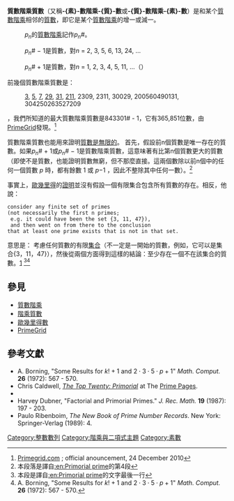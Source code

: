 {{Link style|time=2015-12-12T06:12:22+00:00}}
{{noteTA|T=zh:質數階乘質數;zh-cn:素数阶乘素数;zh-tw:質數階乘質數;zh-hk:質數階乘質數;|1=zh:質數;zh-cn:素数;zh-tw:質數;zh-hk:質數;}}
'''質數階乘質數'''（又稱'''-{素}-數階乘-{質}-數'''或'''-{質}-數階乘-{素}-數'''）是和某个[[質數階乘|質數階乘]]相邻的[[質數|質數]]，即它是某个[[質數階乘|質數階乘]]的增一或減一。
:''p<sub>n</sub>''的[[質數階乘|質數階乘]]記作''p<sub>n</sub>''#。

:''p<sub>n</sub>''# − 1是質數，對''n'' = 2, 3, 5, 6, 13, 24, ... {{OEIS|id=A057704}}

:''p<sub>n</sub>''# + 1是質數，對''n'' = 1, 2, 3, 4, 5, 11, ...（{{OEIS2C|id=A014545}}）

前幾個質數階乘質數是：
:[[3|3]], [[5|5]], [[7|7]], [[29|29]], [[31|31]], [[211|211]], 2309, 2311, 30029, 200560490131, 304250263527209 

{{as of|2010|某|url=http://primes.utm.edu/top20/page.php?id=5}}，我們所知道的最大質數階乘質數是843301# - 1，它有365,851位數，由[[:en:PrimeGrid|PrimeGrid]]發現。<ref>[http://www.primegrid.com/download/prs-843301.pdf Primegrid.com] {{Wayback|url=http://www.primegrid.com/download/prs-843301.pdf |date=20200921181224 }}; official anouncement, 24 December 2010</ref>

質數階乘質數也能用來證明[[歐幾里得定理|質數是無限的]]。
首先，假設前n個質數是唯一存在的質數。如果''p<sub>n</sub>''# + 1或''p<sub>n</sub>''# − 1是質數階乘質數，這意味著有比第n個質數更大的質數（即使不是質數，也能證明質數無窮，但不那麼直接。這兩個數除以前n個中的任何一個質數 ''p'' 時，都有餘數 1 或 ''p''−1 ，因此不整除其中任何一數）。<ref>本段落是譯自[[:en:Primorial_prime|:en:Primorial prime]]的第4段</ref>

事實上，[[歐幾里得|歐幾里得]]的[[歐幾里得定理#歐幾里得的證明|證明]]並沒有假設一個有限集合包含所有質數的存在。相反，他說：
<pre>consider any finite set of primes 
(not necessarily the first n primes;
 e.g. it could have been the set {3, 11, 47}),
 and then went on from there to the conclusion 
that at least one prime exists that is not in that set.</pre>
意思是：
考慮任何質數的有限[[集合_(数学)|集合]]（不一定是一開始的質數，例如，它可以是集合{3，11，47}），然後從兩個方面得到這樣的結論：至少存在一個不在該集合的質數。[http://aleph0.clarku.edu/~djoyce/java/elements/bookIX/propIX20.html] {{Wayback|url=http://aleph0.clarku.edu/~djoyce/java/elements/bookIX/propIX20.html |date=20110123034101 }}<ref>本段是譯自[[:en:Primorial_prime|:en:Primorial prime]]的文字最後一行</ref><ref>A. Borning, "Some Results for <math>k! + 1</math> and <math>2 \cdot 3 \cdot 5 \cdot p + 1</math>" ''Math. Comput.'' '''26''' (1972): 567 - 570.</ref>

== 參見 ==
* [[質數階乘|質數階乘]]
* [[階乘質數|階乘質數]]
* [[歐幾里得數|歐幾里得數]]
* [[:en:PrimeGrid|PrimeGrid]]

== 參考文獻 ==
* A. Borning, "Some Results for <math>k! + 1</math> and <math>2 \cdot 3 \cdot 5 \cdot p + 1</math>" ''Math. Comput.'' '''26''' (1972): 567 - 570.
* Chris Caldwell, [http://primes.utm.edu/top20/page.php?id=5 ''The Top Twenty: Primorial''] {{Wayback|url=http://primes.utm.edu/top20/page.php?id=5 |date=20210506094747 }} at The [[:en:Prime_Pages|Prime Pages]].
* {{MathWorld|title=Primorial Prime|urlname=PrimorialPrime}}
* Harvey Dubner, "Factorial and Primorial Primes." ''J. Rec. Math.'' '''19''' (1987): 197 - 203.
* Paulo Ribenboim, ''The New Book of Prime Number Records''. New York: Springer-Verlag (1989): 4.
{{reflist}}

[[Category:整數數列|Category:整數數列]]
[[Category:階乘與二項式主題|Category:階乘與二項式主題]]
[[Category:素數|Category:素數]]